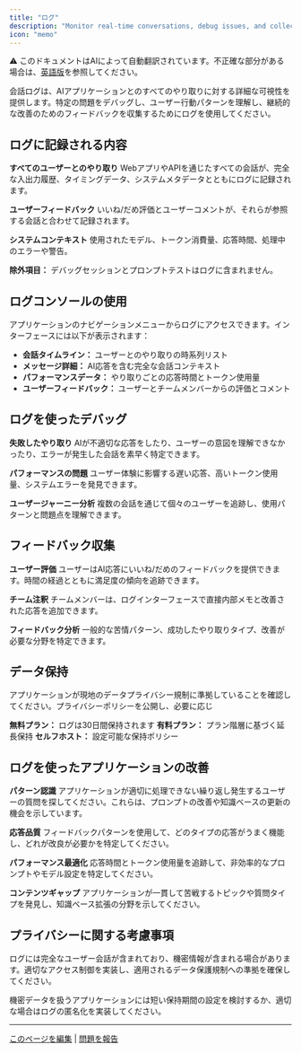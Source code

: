 ```yaml
---
title: "ログ"
description: "Monitor real-time conversations, debug issues, and collect user feedback"
icon: "memo"
---
```


<Note> ⚠️ このドキュメントはAIによって自動翻訳されています。不正確な部分がある場合は、[英語版](/en/documentation/pages/monitor/logs)を参照してください。</Note>


会話ログは、AIアプリケーションとのすべてのやり取りに対する詳細な可視性を提供します。特定の問題をデバッグし、ユーザー行動パターンを理解し、継続的な改善のためのフィードバックを収集するためにログを使用してください。

## ログに記録される内容

**すべてのユーザーとのやり取り**
WebアプリやAPIを通じたすべての会話が、完全な入出力履歴、タイミングデータ、システムメタデータとともにログに記録されます。

**ユーザーフィードバック**
いいね/だめ評価とユーザーコメントが、それらが参照する会話と合わせて記録されます。

**システムコンテキスト**
使用されたモデル、トークン消費量、応答時間、処理中のエラーや警告。

**除外項目：** デバッグセッションとプロンプトテストはログに含まれません。

## ログコンソールの使用

アプリケーションのナビゲーションメニューからログにアクセスできます。インターフェースには以下が表示されます：

- **会話タイムライン：** ユーザーとのやり取りの時系列リスト
- **メッセージ詳細：** AI応答を含む完全な会話コンテキスト
- **パフォーマンスデータ：** やり取りごとの応答時間とトークン使用量
- **ユーザーフィードバック：** ユーザーとチームメンバーからの評価とコメント

## ログを使ったデバッグ

**失敗したやり取り**
AIが不適切な応答をしたり、ユーザーの意図を理解できなかったり、エラーが発生した会話を素早く特定できます。

**パフォーマンスの問題**
ユーザー体験に影響する遅い応答、高いトークン使用量、システムエラーを発見できます。

**ユーザージャーニー分析**
複数の会話を通じて個々のユーザーを追跡し、使用パターンと問題点を理解できます。

## フィードバック収集

**ユーザー評価**
ユーザーはAI応答にいいね/だめのフィードバックを提供できます。時間の経過とともに満足度の傾向を追跡できます。

**チーム注釈**
チームメンバーは、ログインターフェースで直接内部メモと改善された応答を追加できます。

**フィードバック分析**
一般的な苦情パターン、成功したやり取りタイプ、改善が必要な分野を特定できます。

## データ保持

<Warning>
アプリケーションが現地のデータプライバシー規制に準拠していることを確認してください。プライバシーポリシーを公開し、必要に応じ
</Warning>

**無料プラン：** ログは30日間保持されます
**有料プラン：** プラン階層に基づく延長保持
**セルフホスト：** 設定可能な保持ポリシー

## ログを使ったアプリケーションの改善

**パターン認識**
アプリケーションが適切に処理できない繰り返し発生するユーザーの質問を探してください。これらは、プロンプトの改善や知識ベースの更新の機会を示しています。

**応答品質**
フィードバックパターンを使用して、どのタイプの応答がうまく機能し、どれが改良が必要かを特定してください。

**パフォーマンス最適化**
応答時間とトークン使用量を追跡して、非効率的なプロンプトやモデル設定を特定してください。

**コンテンツギャップ**
アプリケーションが一貫して苦戦するトピックや質問タイプを発見し、知識ベース拡張の分野を示してください。

## プライバシーに関する考慮事項

ログには完全なユーザー会話が含まれており、機密情報が含まれる場合があります。適切なアクセス制御を実装し、適用されるデータ保護規制への準拠を確保してください。

機密データを扱うアプリケーションには短い保持期間の設定を検討するか、適切な場合はログの匿名化を実装してください。

---

[このページを編集](https://github.com/langgenius/dify-docs/edit/main/en/guides/annotation/logs.mdx) | [問題を報告](https://github.com/langgenius/dify-docs/issues/new?template=docs.yml)